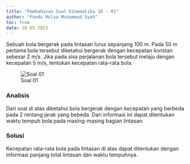 ```yaml
---
title: "Pembahasan Soal Kinematika 1D - 01"
author: "Pandu Mulya Muhammad Syah"
toc: true
date: 18 05 2023
---
```


Sebuah bola bergerak pada lintasan lurus sepanjang 100 m. Pada 50 m pertama bola tersebut diketahui bergerak dengan kecepatan konstan sebesar 2 m/s. Jika pada sisa perjalanan bola tersebut melaju dengan kecepatan 5 m/s, tentukan kecepatan rata-rata bola.

![Soal 01](img/soal-01.jpg)

### Analisis

Dari soal di atas diketahui bola bergerak dengan kecepatan yang berbeda pada 2 rentang jarak yang bebeda. Dari informasi ini dapat ditentukan waktu tempuh bola pada masing-masing bagian lintasan.

```{=tex}
\begin{align*}
t_{AB} &= \frac{\Delta x_{AB}}{v_{AB}}\\
t_{AB} &= \frac{50}{2}\\
t_{AB} &= 25 \text{ s}\\
t_{BC} &= \frac{\Delta x_{BC}}{v_{BC}}\\
t_{BC} &= \frac{50}{5}\\
t_{BC} &= 10 \text{ s}\\
t_{AC} &= t_{AB} + t_{BC}\\
t_{AC} &= 35 \text{ s}
\end{align*}
```

### Solusi

Kecepatan rata-rata bola pada lintasan di atas dapat ditentukan dengan informasi panjang total lintasan dan waktu tempuhnya.

```{=tex}
\begin{align*}
v_{AC} &= \frac{\Delta x_{AC}}{t_{AC}}\\
v_{AC} &= \frac{100}{35}\\
v_{AC} &= 2.86 \text{ m/s}
\end{align*}
```
